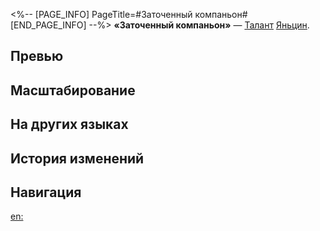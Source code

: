 <%-- [PAGE_INFO]
PageTitle=#Заточенный компаньон#
[END_PAGE_INFO] --%>
{{Навык Инфобокс
|Название         = Заточенный компаньон
|Изображение      = Навык Заточенный компаньон.png
|Персонаж         = Яньцин
|Тип              = Талант
|Тэг              = Одиночная атака
|УронСтойк        = 10
|ЭнергияГен       = 10
|Энергия          = 
|Длительность     = 
|Описание         = Когда активна Эмпатическая связь, Яньцин с меньшей вероятностью будет атакован противником. Крит. шанс Яньцина повышается на {{Цвет|Выделенный|15%—21%}}, а его крит. урон повышается на {{Цвет|Выделенный|15%—33%}}. После того, как Яньцин атакует противника, он имеет {{Доп эффект|фиксированный шанс}} {{Цвет|Выделенный|50%—62%}} выполнить {{Доп эффект|бонус-атаку}}, которая наносит цели ледяной урон, равный {{Цвет|Выделенный|25%—55%}} от силы атаки Яньцина, и имеет {{Доп эффект|базовый шанс}} 65% наложить на цель статус Заморозка на 1 ход.<br />Противник со статусом Заморозка не может совершать действий и будет получать {{Доп эффект|дополнительный ледяной урон}}, равный {{Цвет|Выделенный|25%—55%}} от силы атаки Яньцина, в начале каждого хода.<br />Когда Яньцин получает урон, эффект Эмпатической связи исчезает.
|Свойство1        = 
|Масштабирование1 = 
}}
'''«Заточенный компаньон»''' — [[Талант]] [[Яньцин]].

==Превью==
{{Превью
|Файл = Заточенный компаньон Превью
}}

==Масштабирование==
{{Масштабирование навыка
|15%;15.5%;16%;16.5%;17%;17.5%;18.13%;18.75%;19.38%;20%;20.5%;21%;21.5%;22%;22.5%
|15%;16.5%;18%;19.5%;21%;22.5%;24.38%;26.25%;28.13%;30%;31.5%;33%;34.5%;36%;37.5%
|50%;51%;52%;53%;54%;55%;56.25%;57.5%;58.75%;60%;61%;62%;63%;64%;65%
|25%;27.5%;30%;32.5%;35%;37.5%;40.63%;43.75%;46.88%;50%;52.5%;55%;57.5%;60%;62.5%
|25%;27.5%;30%;32.5%;35%;37.5%;40.63%;43.75%;46.88%;50%;52.5%;55%;57.5%;60%;62.5%
}}

==На других языках==
{{На других языках
|en   = One With the Sword
|zhs  = 呼剑如影
|zht  = 呼劍如影
|ja   = {{Rubi|呼影剣|こえいけん}}
|ko   = 호검여영(呼劍如影)
|es   = Compañera afilada
|fr   = Connexion avec la lame
|ru   = Заточенный компаньон
|th   = One With the Sword
|vi   = Bóng Kiếm Kề Bên
|de   = Scharfer Gefährte
|id   = One With the Sword
|pt   = Eu e a Espada Somos Um
}}

==История изменений==
{{История изменений|3.5}}

==Навигация==
{{Навык Навбокс|Яньцин}}

[[en:]]